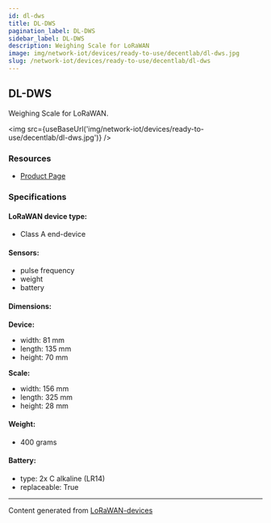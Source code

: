 ```yaml
---
id: dl-dws
title: DL-DWS
pagination_label: DL-DWS
sidebar_label: DL-DWS
description: Weighing Scale for LoRaWAN
image: img/network-iot/devices/ready-to-use/decentlab/dl-dws.jpg
slug: /network-iot/devices/ready-to-use/decentlab/dl-dws
---
```



<LegacyContentBanner />

## DL-DWS

Weighing Scale for LoRaWAN.

<img src={useBaseUrl('img/network-iot/devices/ready-to-use/decentlab/dl-dws.jpg')} />

### Resources

- [Product Page](https://www.decentlab.com/products/weighing-scale-for-lorawan)

### Specifications

#### LoRaWAN device type:

- Class A end-device

#### Sensors:

- pulse frequency
- weight
- battery

#### Dimensions:

**Device:**

- width: 81 mm
- length: 135 mm
- height: 70 mm

**Scale:**

- width: 156 mm
- length: 325 mm
- height: 28 mm

#### Weight:

- 400 grams

#### Battery:

- type: 2x C alkaline (LR14)
- replaceable: True

---

Content generated from [LoRaWAN-devices](https://github.com/TheThingsNetwork/lorawan-devices)
